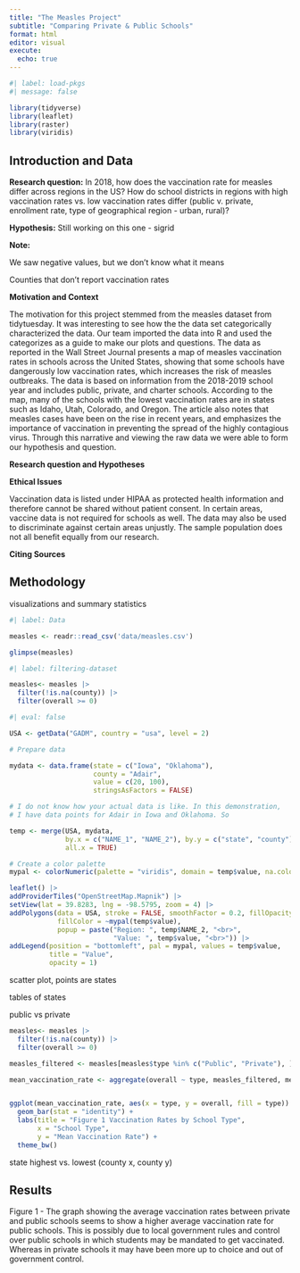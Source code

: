 ```yaml
---
title: "The Measles Project"
subtitle: "Comparing Private & Public Schools"
format: html
editor: visual
execute:
  echo: true
---
```


```r
#| label: load-pkgs
#| message: false

library(tidyverse)
library(leaflet)
library(raster)
library(viridis)
```

## Introduction and Data

**Research question:** In 2018, how does the vaccination rate for measles differ across regions in the US? How do school districts in regions with high vaccination rates vs. low vaccination rates differ (public v. private, enrollment rate, type of geographical region - urban, rural)?

**Hypothesis:** Still working on this one - sigrid

**Note:**

We saw negative values, but we don't know what it means

Counties that don't report vaccination rates

**Motivation and Context**

The motivation for this project stemmed from the measles dataset from tidytuesday. It was interesting to see how the the data set categorically characterized the data. Our team imported the data into R and used the categorizes as a guide to make our plots and questions. The data as reported in the Wall Street Journal presents a map of measles vaccination rates in schools across the United States, showing that some schools have dangerously low vaccination rates, which increases the risk of measles outbreaks. The data is based on information from the 2018-2019 school year and includes public, private, and charter schools. According to the map, many of the schools with the lowest vaccination rates are in states such as Idaho, Utah, Colorado, and Oregon. The article also notes that measles cases have been on the rise in recent years, and emphasizes the importance of vaccination in preventing the spread of the highly contagious virus. Through this narrative and viewing the raw data we were able to form our hypothesis and question.

**Research question and Hypotheses**

**Ethical Issues**

Vaccination data is listed under HIPAA as protected health information and therefore cannot be shared without patient consent. In certain areas, vaccine data is not required for schools as well. The data may also be used to discriminate against certain areas unjustly. The sample population does not all benefit equally from our research.

**Citing Sources**

## Methodology

visualizations and summary statistics

```r
#| label: Data

measles <- readr::read_csv('data/measles.csv')

glimpse(measles)
```

```r
#| label: filtering-dataset

measles<- measles |>
  filter(!is.na(county)) |>
  filter(overall >= 0)
```

```r
#| eval: false 

USA <- getData("GADM", country = "usa", level = 2)

# Prepare data

mydata <- data.frame(state = c("Iowa", "Oklahoma"),
                     county = "Adair",
                     value = c(20, 100),
                     stringsAsFactors = FALSE)

# I do not know how your actual data is like. In this demonstration,
# I have data points for Adair in Iowa and Oklahoma. So 

temp <- merge(USA, mydata,
              by.x = c("NAME_1", "NAME_2"), by.y = c("state", "county"),
              all.x = TRUE)

# Create a color palette
mypal <- colorNumeric(palette = "viridis", domain = temp$value, na.color = "grey")

leaflet() |>
addProviderTiles("OpenStreetMap.Mapnik") |>
setView(lat = 39.8283, lng = -98.5795, zoom = 4) |>
addPolygons(data = USA, stroke = FALSE, smoothFactor = 0.2, fillOpacity = 0.3,
            fillColor = ~mypal(temp$value),
            popup = paste("Region: ", temp$NAME_2, "<br>",
                          "Value: ", temp$value, "<br>")) |>
addLegend(position = "bottomleft", pal = mypal, values = temp$value,
          title = "Value",
          opacity = 1)
```

scatter plot, points are states

tables of states

public vs private

```r
measles<- measles |>
  filter(!is.na(county)) |>
  filter(overall >= 0)
```

```r


measles_filtered <- measles[measles$type %in% c("Public", "Private"), ]

mean_vaccination_rate <- aggregate(overall ~ type, measles_filtered, mean)


ggplot(mean_vaccination_rate, aes(x = type, y = overall, fill = type)) +
  geom_bar(stat = "identity") +
  labs(title = "Figure 1 Vaccination Rates by School Type", 
       x = "School Type", 
       y = "Mean Vaccination Rate") +
  theme_bw()


```

state highest vs. lowest (county x, county y)

## Results

Figure 1 - The graph showing the average vaccination rates between private and public schools seems to show a higher average vaccination rate for public schools. This is possibly due to local government rules and control over public schools in which students may be mandated to get vaccinated. Whereas in private schools it may have been more up to choice and out of government control.
